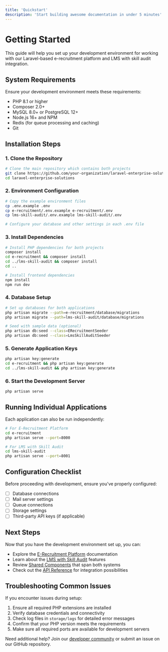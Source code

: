 ```yaml
---
title: 'Quickstart'
description: 'Start building awesome documentation in under 5 minutes'
---
```

# Getting Started

This guide will help you set up your development environment for working with our Laravel-based e-recruitment platform and LMS with skill audit integration.

## System Requirements

Ensure your development environment meets these requirements:

- PHP 8.1 or higher
- Composer 2.0+
- MySQL 8.0+ or PostgreSQL 12+
- Node.js 16+ and NPM
- Redis (for queue processing and caching)
- Git

## Installation Steps

### 1. Clone the Repository

```bash
# Clone the main repository which contains both projects
git clone https://github.com/your-organization/laravel-enterprise-solutions.git
cd laravel-enterprise-solutions
```

### 2. Environment Configuration

```bash
# Copy the example environment files
cp .env.example .env
cp e-recruitment/.env.example e-recruitment/.env
cp lms-skill-audit/.env.example lms-skill-audit/.env

# Configure your database and other settings in each .env file
```

### 3. Install Dependencies

```bash
# Install PHP dependencies for both projects
composer install
cd e-recruitment && composer install
cd ../lms-skill-audit && composer install
cd ..

# Install frontend dependencies
npm install
npm run dev
```

### 4. Database Setup

```bash
# Set up databases for both applications
php artisan migrate --path=e-recruitment/database/migrations
php artisan migrate --path=lms-skill-audit/database/migrations

# Seed with sample data (optional)
php artisan db:seed --class=ERecruitmentSeeder
php artisan db:seed --class=LmsSkillAuditSeeder
```

### 5. Generate Application Keys

```bash
php artisan key:generate
cd e-recruitment && php artisan key:generate
cd ../lms-skill-audit && php artisan key:generate
```

### 6. Start the Development Server

```bash
php artisan serve
```

## Running Individual Applications

Each application can also be run independently:

```bash
# For E-Recruitment Platform
cd e-recruitment
php artisan serve --port=8000

# For LMS with Skill Audit
cd lms-skill-audit
php artisan serve --port=8001
```

## Configuration Checklist

Before proceeding with development, ensure you've properly configured:

- [ ] Database connections
- [ ] Mail server settings
- [ ] Queue connections
- [ ] Storage settings
- [ ] Third-party API keys (if applicable)

## Next Steps

Now that you have the development environment set up, you can:

- Explore the [E-Recruitment Platform](/e-recruitment/overview) documentation
- Learn about the [LMS with Skill Audit](/lms-skill-audit/overview) features
- Review [Shared Components](/shared-components/authentication) that span both systems
- Check out the [API Reference](/api-reference/overview) for integration possibilities

## Troubleshooting Common Issues

If you encounter issues during setup:

1. Ensure all required PHP extensions are installed
2. Verify database credentials and connectivity
3. Check log files in `storage/logs` for detailed error messages
4. Confirm that your PHP version meets the requirements
5. Make sure all required ports are available for development servers

Need additional help? Join our [developer community](https://community.example.com) or submit an issue on our GitHub repository.